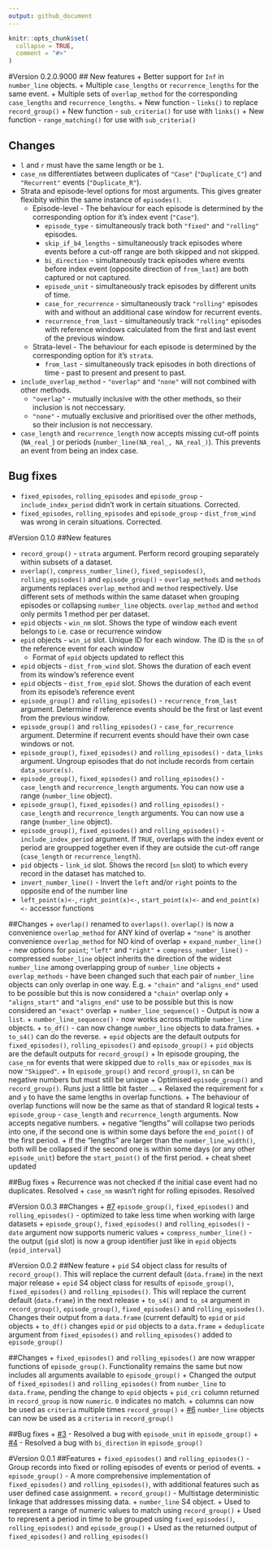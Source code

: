 ```yaml
---
output: github_document
---
```


```r
knitr::opts_chunk$set(
  collapse = TRUE,
  comment = "#>"
)
```

#Version 0.2.0.9000
## New features
+ Better support for `Inf` in `number_line` objects.
+ Multiple `case_lengths` or `recurrence_lengths` for the same event.
+ Multiple sets of `overlap_method` for the corresponding `case_lengths` and `recurrence_lengths`.
+ New function - `links()` to replace `record_group()`
+ New function - `sub_criteria()` for use with `links()`
+ New function - `range_matching()` for use with `sub_criteria()`

## Changes
+ `l` and `r` must have the same length or be `1`.
+ `case_nm` differentiates between duplicates of `"Case"` (`"Duplicate_C"`) and `"Recurrent"` events (`"Duplicate_R"`).
+ Strata and episode-level options for most arguments. This gives greater flexibity within the same instance of `episodes()`. 
    + Episode-level - The behaviour for each episode is determined by the corresponding option for it's index event (`"Case"`).
        + `episode_type` - simultaneously track both `"fixed"` and `"rolling"` episodes.
        + `skip_if_b4_lengths` - simultaneously track episodes where events before a cut-off range are both skipped and not skipped.
        + `bi_direction` - simultaneously track episodes where events before index event (opposite direction of `from_last`) are both captured or not captured.
        + `episode_unit` - simultaneously track episodes by different units of time.
        + `case_for_recurrence` - simultaneously track `"rolling"` episodes with and without an additional case window for recurrent events.
        + `recurrence_from_last` -  simultaneously track `"rolling"` episodes with reference windows calculated from the first and last event of the previous window.
    + Strata-level - The behaviour for each episode is determined by the corresponding option for it's `strata`. 
        + `from_last` - simultaneously track episodes in both directions of time - past to present and present to past.
+ `include_overlap_method` - `"overlap"` and `"none"` will not combined with other methods.
    + `"overlap"` - mutually inclusive with the other methods, so their inclusion is not neccessary.
    + `"none"` - mutually exclusive and prioritised over the other methods, so their inclusion is not neccessary.
+ `case_length` and `recurrence_length` now accepts missing cut-off points (`NA_real_`) or periods (`number_line(NA_real_, NA_real_)`). This prevents an event from being an index case.

## Bug fixes
+ `fixed_episodes`, `rolling_episodes` and `episode_group` - `include_index_period` didn't work in certain situations. Corrected.
+ `fixed_episodes`, `rolling_episodes` and `episode_group` - `dist_from_wind` was wrong in cerain situations. Corrected.

#Version 0.1.0
##New features

+ `record_group()` - `strata` argument. Perform record grouping separately within subsets of a dataset.
+ `overlap()`, `compress_number_line()`, `fixed_sepisodes()`, `rolling_episodes()` and `episode_group()` - `overlap_methods` and `methods` arguments replaces `overlap_method` and `method` respectively. Use different sets of methods within the same dataset when grouping episodes or collapsing `number_line` objects. `overlap_method` and `method` only permits 1 method per per dataset.
+ `epid` objects - `win_nm` slot. Shows the type of window each event belongs to i.e. case or recurrence window
+ `epid` objects - `win_id` slot. Unique ID for each window. The ID is the `sn` of the reference event for each window
    + Format of `epid` objects updated to reflect this
+ `epid` objects - `dist_from_wind` slot. Shows the duration of each event from its window's reference event
+ `epid` objects - `dist_from_epid` slot. Shows the duration of each event from its episode's reference event
+ `episode_group()` and `rolling_episodes()` - `recurrence_from_last` argument. Determine if reference events should be the first or last event from the previous window.
+ `episode_group()` and `rolling_episodes()` - `case_for_recurrence` argument. Determine if recurrent events should have their own case windows or not.
+ `episode_group()`, `fixed_episodes()` and `rolling_episodes()` - `data_links` argument. Ungroup episodes that do not include records from certain `data_source(s)`.
+ `episode_group()`, `fixed_episodes()` and `rolling_episodes()` - `case_length` and `recurrence_length` arguments. You can now use a range (`number_line` object).
+ `episode_group()`, `fixed_episodes()` and `rolling_episodes()` - `case_length` and `recurrence_length` arguments. You can now use a range (`number_line` object).
+ `episode_group()`, `fixed_episodes()` and `rolling_episodes()` - `include_index_period` argument. If `TRUE`, overlaps with the index event or period are groupped together even if they are outside the cut-off range (`case_length` or `recurrence_length`).
+ `pid` objects - `link_id` slot. Shows the record (`sn` slot) to which every record in the dataset has matched to.
+ `invert_number_line()` - Invert the `left` and/or `right` points to the opposite end of the number line
+ `left_point(x)<-`, `right_point(x)<-`, `start_point(x)<-` and `end_point(x)<-` accessor functions

##Changes
+ `overlap()` renamed to `overlaps()`. `overlap()` is now a convenience `overlap_method` for ANY kind of overlap
+ `"none"` is another convenience `overlap_method` for NO kind of overlap
+ `expand_number_line()` - new options for `point`; `"left"` and `"right"` 
+ `compress_number_line()` - compressed `number_line` object inherits the direction of the widest `number_line` among overlapping group of `number_line` objects
+ `overlap_methods` - have been changed such that each pair of `number_line` objects can only overlap in one way. E.g.
    + `"chain"` and `"aligns_end"` used to be possible but this is now considered a `"chain"` overlap only
    + `"aligns_start"` and `"aligns_end"` use to be possible but this is now considered an `"exact"` overlap
+ `number_line_sequence()` - Output is now a `list`.
+ `number_line_sequence()` - now works across multiple `number_line` objects.
+ `to_df()` - can now change `number_line` objects to data.frames.
    + `to_s4()` can do the reverse.
+ `epid` objects are the default outputs for `fixed_episodes()`, `rolling_episodes()` and `episode_group()`
+ `pid` objects are the default outputs for `record_group()`
+ In episode grouping, the `case_nm` for events that were skipped due to `rolls_max` or `episodes_max` is now `"Skipped"`.
+ In `episode_group()` and `record_group()`, `sn` can be negative numbers but must still be unique
+ Optimised `episode_group()` and `record_group()`. Runs just a little bit faster ...
+ Relaxed the requirement for `x` and `y` to have the same lengths in overlap functions.
    + The behaviour of overlap functions will now be the same as that of standard R logical tests 
+ `episode_group` - `case_length` and `recurrence_length` arguments. Now accepts negative numbers. 
    + negative "lengths" will collapse two periods into one, if the second one is within some days before the `end_point()` of the first period.
        + if the "lengths" are larger than the `number_line_width()`, both will be collapsed if the second one is within some days (or any other `episode_unit`) before the `start_point()` of the first period.
+ cheat sheet updated

##Bug fixes
+ Recurrence was not checked if the initial case event had no duplicates. Resolved
+ `case_nm` wasn't right for rolling episodes. Resolved

#Version 0.0.3
##Changes
+ [#7](https://github.com/OlisaNsonwu/diyar/issues/7) `episode_group()`, `fixed_episodes()` and `rolling_episodes()` - optimized to take less time when working with large datasets
+ `episode_group()`, `fixed_episodes()` and `rolling_episodes()` - `date` argument now supports numeric values
+ `compress_number_line()` - the output (`gid` slot) is now a group identifier just like in `epid` objects (`epid_interval`)

#Version 0.0.2
##New feature
+ `pid` S4 object class for results of `record_group()`. This will replace the current default (`data.frame`) in the next major release
+ `epid` S4 object class for results of `episode_group()`, `fixed_episodes()` and `rolling_episodes()`. This will replace the current default (`data.frame`) in the next release
+ `to_s4()` and `to_s4` argument in `record_group()`, `episode_group()`, `fixed_episodes()` and `rolling_episodes()`. Changes their output from a `data.frame` (current default) to `epid` or `pid` objects
+ `to_df()` changes `epid` or `pid` objects to a `data.frame`
+ `deduplicate` argument from `fixed_episodes()` and `rolling_episodes()` added to `episode_group()`

##Changes
+ `fixed_episodes()` and `rolling_episodes()` are now wrapper functions of `episode_group()`. Functionality remains the same but now includes all arguments available to `episode_group()`
+ Changed the output of `fixed_episodes()` and `rolling_episodes()` from `number_line` to `data.frame`, pending the change to `epid` objects 
+ `pid_cri` column returned in `record_group` is now `numeric`. `0` indicates no match.
+ columns can now be used as `criteria` multiple times `record_group()`
+ [#6](https://github.com/OlisaNsonwu/diyar/issues/6) `number_line` objects can now be used as a `criteria` in `record_group()`

##Bug fixes
+ [#3](https://github.com/OlisaNsonwu/diyar/issues/3) - Resolved a bug with `episode_unit` in `episode_group()`
+ [#4](https://github.com/OlisaNsonwu/diyar/issues/4) - Resolved a bug with `bi_direction` in `episode_group()`

#Version 0.0.1
##Features
+ `fixed_episodes()` and `rolling_episodes()` - Group records into fixed or rolling episodes of events or period of events.
+ `episode_group()` - A more comprehensive implementation of `fixed_episodes()` and `rolling_episodes()`, with additional features such as user defined case assignment.
+ `record_group()` - Multistage deterministic linkage that addresses missing data.
+ `number_line` S4 object.
    + Used to represent a range of numeric values to match using `record_group()`
    + Used to represent a period in time to be grouped using `fixed_episodes()`, `rolling_episodes()` and `episode_group()`
    + Used as the returned output of `fixed_episodes()` and `rolling_episodes()`
